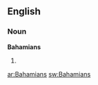 ==English==

===Noun===
'''Bahamians'''

# {{plural of|[[Bahamian]]}}

[[ar:Bahamians]]
[[sw:Bahamians]]